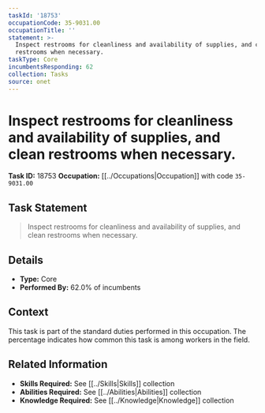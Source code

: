 ```yaml
---
taskId: '18753'
occupationCode: 35-9031.00
occupationTitle: ''
statement: >-
  Inspect restrooms for cleanliness and availability of supplies, and clean
  restrooms when necessary.
taskType: Core
incumbentsResponding: 62
collection: Tasks
source: onet
---
```

# Inspect restrooms for cleanliness and availability of supplies, and clean restrooms when necessary.

**Task ID:** 18753
**Occupation:** [[../Occupations|Occupation]] with code `35-9031.00`

## Task Statement

> Inspect restrooms for cleanliness and availability of supplies, and clean restrooms when necessary.

## Details

- **Type:** Core
- **Performed By:** 62.0% of incumbents

## Context

This task is part of the standard duties performed in this occupation. The percentage indicates how common this task is among workers in the field.

## Related Information

- **Skills Required:** See [[../Skills|Skills]] collection
- **Abilities Required:** See [[../Abilities|Abilities]] collection
- **Knowledge Required:** See [[../Knowledge|Knowledge]] collection
